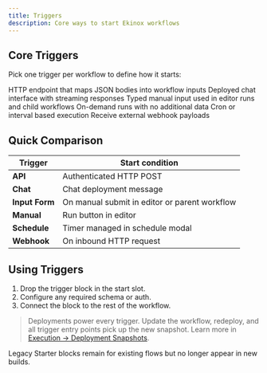 ```yaml
---
title: Triggers
description: Core ways to start Ekinox workflows
---
```



## Core Triggers

Pick one trigger per workflow to define how it starts:

<Cards>
  <Card title="API" href="/triggers/api">
    HTTP endpoint that maps JSON bodies into workflow inputs
  </Card>
  <Card title="Chat" href="/triggers/chat">
    Deployed chat interface with streaming responses
  </Card>
  <Card title="Input Form" href="/triggers/input-form">
    Typed manual input used in editor runs and child workflows
  </Card>
  <Card title="Manual" href="/triggers/manual">
    On-demand runs with no additional data
  </Card>
  <Card title="Schedule" href="/triggers/schedule">
    Cron or interval based execution
  </Card>
  <Card title="Webhook" href="/triggers/webhook">
    Receive external webhook payloads
  </Card>
</Cards>

## Quick Comparison

| Trigger | Start condition |
|---------|-----------------|
| **API** | Authenticated HTTP POST |
| **Chat** | Chat deployment message |
| **Input Form** | On manual submit in editor or parent workflow |
| **Manual** | Run button in editor |
| **Schedule** | Timer managed in schedule modal |
| **Webhook** | On inbound HTTP request |

## Using Triggers

1. Drop the trigger block in the start slot.
2. Configure any required schema or auth.
3. Connect the block to the rest of the workflow.

> Deployments power every trigger. Update the workflow, redeploy, and all trigger entry points pick up the new snapshot. Learn more in [Execution → Deployment Snapshots](/execution).

Legacy Starter blocks remain for existing flows but no longer appear in new builds.
